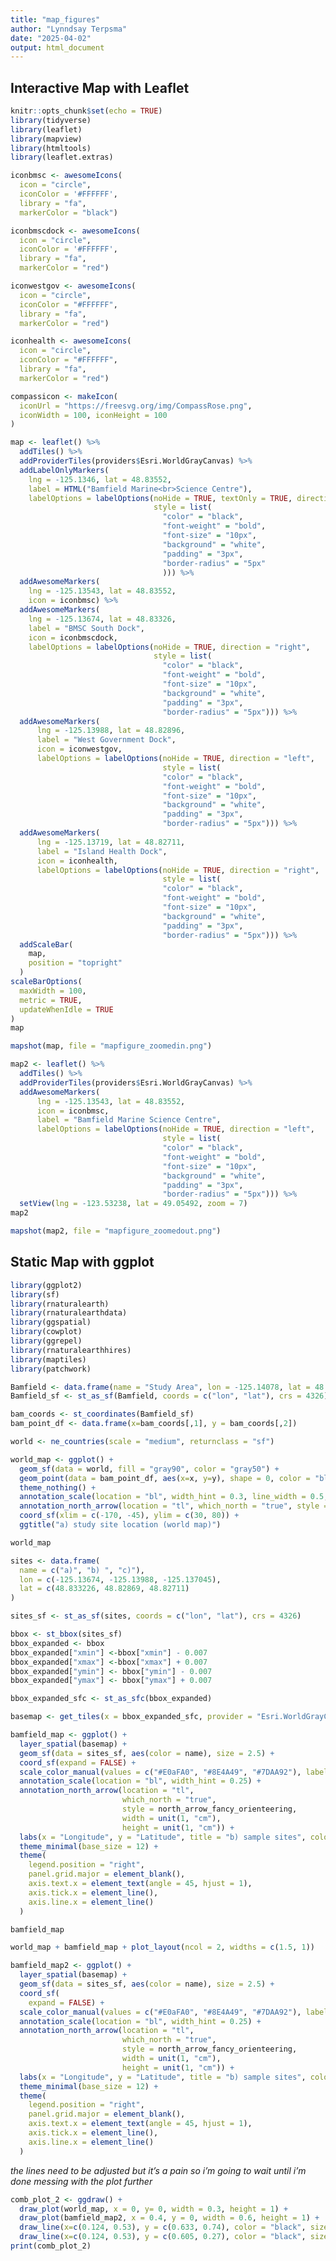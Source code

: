 ```yaml
---
title: "map_figures"
author: "Lynndsay Terpsma"
date: "2025-04-02"
output: html_document
---
```



## Interactive Map with Leaflet ##
 
```r
knitr::opts_chunk$set(echo = TRUE)
library(tidyverse)
library(leaflet)
library(mapview)
library(htmltools)
library(leaflet.extras)
```

```r
iconbmsc <- awesomeIcons(
  icon = "circle",
  iconColor = '#FFFFFF',
  library = "fa",
  markerColor = "black")

iconbmscdock <- awesomeIcons(
  icon = "circle",
  iconColor = '#FFFFFF',
  library = "fa",
  markerColor = "red")

iconwestgov <- awesomeIcons(
  icon = "circle",
  iconColor = "#FFFFFF",
  library = "fa",
  markerColor = "red")

iconhealth <- awesomeIcons(
  icon = "circle",
  iconColor = "#FFFFFF",
  library = "fa",
  markerColor = "red")

compassicon <- makeIcon(
  iconUrl = "https://freesvg.org/img/CompassRose.png",
  iconWidth = 100, iconHeight = 100
)
```


```r
map <- leaflet() %>%
  addTiles() %>%
  addProviderTiles(providers$Esri.WorldGrayCanvas) %>%
  addLabelOnlyMarkers(
    lng = -125.1346, lat = 48.83552,
    label = HTML("Bamfield Marine<br>Science Centre"),
    labelOptions = labelOptions(noHide = TRUE, textOnly = TRUE, direction = "right", 
                                style = list( 
                                  "color" = "black",
                                  "font-weight" = "bold",
                                  "font-size" = "10px", 
                                  "background" = "white",
                                  "padding" = "3px", 
                                  "border-radius" = "5px"
                                  ))) %>%
  addAwesomeMarkers(
    lng = -125.13543, lat = 48.83552,
    icon = iconbmsc) %>%
  addAwesomeMarkers(
    lng = -125.13674, lat = 48.83326,
    label = "BMSC South Dock",
    icon = iconbmscdock,
    labelOptions = labelOptions(noHide = TRUE, direction = "right",
                                style = list( 
                                  "color" = "black",
                                  "font-weight" = "bold",
                                  "font-size" = "10px", 
                                  "background" = "white",
                                  "padding" = "3px", 
                                  "border-radius" = "5px"))) %>%
  addAwesomeMarkers(
      lng = -125.13988, lat = 48.82896,
      label = "West Government Dock",
      icon = iconwestgov,
      labelOptions = labelOptions(noHide = TRUE, direction = "left",
                                  style = list( 
                                  "color" = "black",
                                  "font-weight" = "bold",
                                  "font-size" = "10px", 
                                  "background" = "white",
                                  "padding" = "3px", 
                                  "border-radius" = "5px"))) %>%
  addAwesomeMarkers(
      lng = -125.13719, lat = 48.82711,
      label = "Island Health Dock",
      icon = iconhealth,
      labelOptions = labelOptions(noHide = TRUE, direction = "right",
                                  style = list( 
                                  "color" = "black",
                                  "font-weight" = "bold",
                                  "font-size" = "10px", 
                                  "background" = "white",
                                  "padding" = "3px", 
                                  "border-radius" = "5px"))) %>%
  addScaleBar(
    map,
    position = "topright"
  )
scaleBarOptions(
  maxWidth = 100,
  metric = TRUE,
  updateWhenIdle = TRUE
)
map
```

```r
mapshot(map, file = "mapfigure_zoomedin.png")
```


```r
map2 <- leaflet() %>%
  addTiles() %>%
  addProviderTiles(providers$Esri.WorldGrayCanvas) %>%
  addAwesomeMarkers(
      lng = -125.13543, lat = 48.83552,
      icon = iconbmsc,
      label = "Bamfield Marine Science Centre",
      labelOptions = labelOptions(noHide = TRUE, direction = "left",
                                  style = list( 
                                  "color" = "black",
                                  "font-weight" = "bold",
                                  "font-size" = "10px", 
                                  "background" = "white",
                                  "padding" = "3px", 
                                  "border-radius" = "5px"))) %>%
  setView(lng = -123.53238, lat = 49.05492, zoom = 7)
map2
```

```r
mapshot(map2, file = "mapfigure_zoomedout.png")
```


## Static Map with ggplot ##

```r
library(ggplot2)
library(sf)
library(rnaturalearth)
library(rnaturalearthdata)
library(ggspatial)
library(cowplot)
library(ggrepel)
library(rnaturalearthhires)
library(maptiles)
library(patchwork)
```

```r
Bamfield <- data.frame(name = "Study Area", lon = -125.14078, lat = 48.83336)
Bamfield_sf <- st_as_sf(Bamfield, coords = c("lon", "lat"), crs = 4326)

bam_coords <- st_coordinates(Bamfield_sf)
bam_point_df <- data.frame(x=bam_coords[,1], y = bam_coords[,2])
```

```r
world <- ne_countries(scale = "medium", returnclass = "sf")

world_map <- ggplot() +
  geom_sf(data = world, fill = "gray90", color = "gray50") +
  geom_point(data = bam_point_df, aes(x=x, y=y), shape = 0, color = "black", size = 3, stroke = 1) +
  theme_nothing() +
  annotation_scale(location = "bl", width_hint = 0.3, line_width = 0.5, text_cex = 0.7) +
  annotation_north_arrow(location = "tl", which_north = "true", style = north_arrow_orienteering, width = unit(1, "cm"), height = unit(1, "cm"), pad_x = unit(0.25, "cm")) +
  coord_sf(xlim = c(-170, -45), ylim = c(30, 80)) +
  ggtitle("a) study site location (world map)")

world_map
```

```r
sites <- data.frame(
  name = c("a)", "b) ", "c)"),
  lon = c(-125.13674, -125.13988, -125.137045),
  lat = c(48.833226, 48.82869, 48.82711)
)

sites_sf <- st_as_sf(sites, coords = c("lon", "lat"), crs = 4326)

bbox <- st_bbox(sites_sf)
bbox_expanded <- bbox
bbox_expanded["xmin"] <-bbox["xmin"] - 0.007
bbox_expanded["xmax"] <-bbox["xmax"] + 0.007
bbox_expanded["ymin"] <- bbox["ymin"] - 0.007
bbox_expanded["ymax"] <- bbox["ymax"] + 0.007

bbox_expanded_sfc <- st_as_sfc(bbox_expanded)

basemap <- get_tiles(x = bbox_expanded_sfc, provider = "Esri.WorldGrayCanvas", crop = TRUE, zoom = 15)
```

```r
bamfield_map <- ggplot() +
  layer_spatial(basemap) +
  geom_sf(data = sites_sf, aes(color = name), size = 2.5) +
  coord_sf(expand = FALSE) +
  scale_color_manual(values = c("#E0aFA0", "#8E4A49", "#7DAA92"), labels = c("BMSC South Dock", "West Government Dock", "Island Health Dock")) +
  annotation_scale(location = "bl", width_hint = 0.25) +
  annotation_north_arrow(location = "tl", 
                         which_north = "true",
                         style = north_arrow_fancy_orienteering, 
                         width = unit(1, "cm"), 
                         height = unit(1, "cm")) +
  labs(x = "Longitude", y = "Latitude", title = "b) sample sites", color = NULL) +
  theme_minimal(base_size = 12) +
  theme(
    legend.position = "right", 
    panel.grid.major = element_blank(),
    axis.text.x = element_text(angle = 45, hjust = 1),
    axis.tick.x = element_line(),
    axis.line.x = element_line()
  )

bamfield_map
```

```r
world_map + bamfield_map + plot_layout(ncol = 2, widths = c(1.5, 1))
```
```r
bamfield_map2 <- ggplot() +
  layer_spatial(basemap) +
  geom_sf(data = sites_sf, aes(color = name), size = 2.5) +
  coord_sf(
    expand = FALSE) +
  scale_color_manual(values = c("#E0aFA0", "#8E4A49", "#7DAA92"), labels = c("BMSC South Dock", "West Government Dock", "Island Health Dock")) +
  annotation_scale(location = "bl", width_hint = 0.25) +
  annotation_north_arrow(location = "tl", 
                         which_north = "true",
                         style = north_arrow_fancy_orienteering, 
                         width = unit(1, "cm"), 
                         height = unit(1, "cm")) +
  labs(x = "Longitude", y = "Latitude", title = "b) sample sites", color = NULL) +
  theme_minimal(base_size = 12) +
  theme(
    legend.position = "right", 
    panel.grid.major = element_blank(),
    axis.text.x = element_text(angle = 45, hjust = 1),
    axis.tick.x = element_line(),
    axis.line.x = element_line()
  )
```

*the lines need to be adjusted but it's a pain so i'm going to wait until i'm done messing with the plot further*

```r
comb_plot_2 <- ggdraw() +
  draw_plot(world_map, x = 0, y= 0, width = 0.3, height = 1) +
  draw_plot(bamfield_map2, x = 0.4, y = 0, width = 0.6, height = 1) +
  draw_line(x=c(0.124, 0.53), y = c(0.633, 0.74), color = "black", size = 0.5) +
  draw_line(x=c(0.124, 0.53), y = c(0.605, 0.27), color = "black", size = 0.5) 
print(comb_plot_2)
```


